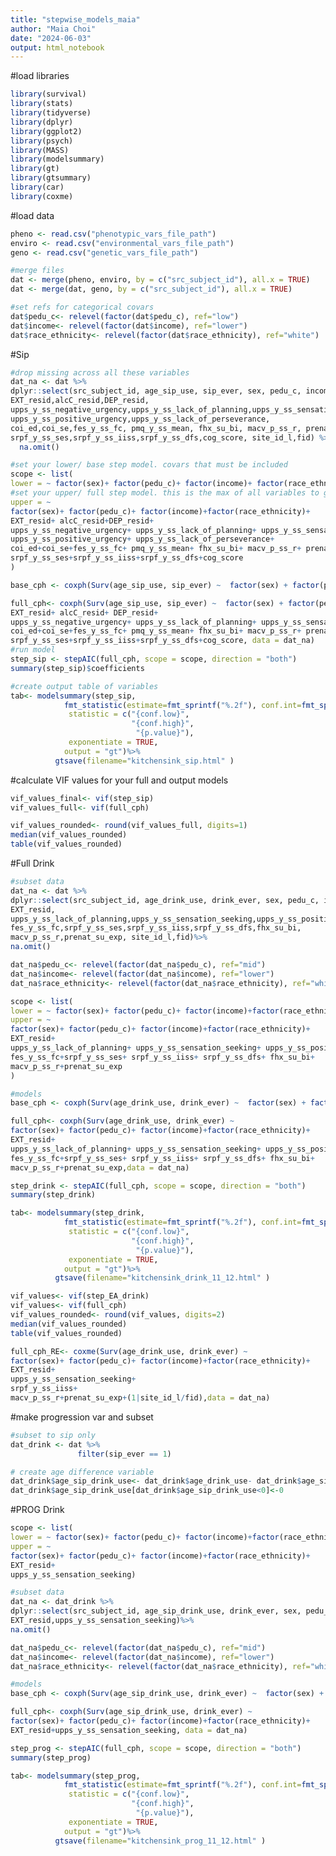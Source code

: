 ```yaml
---
title: "stepwise_models_maia"
author: "Maia Choi"
date: "2024-06-03"
output: html_notebook
---
```


#load libraries
```r
library(survival)
library(stats)
library(tidyverse)
library(dplyr)
library(ggplot2)
library(psych)
library(MASS)
library(modelsummary)
library(gt)
library(gtsummary)
library(car)
library(coxme)
```

#load data
```r
pheno <- read.csv("phenotypic_vars_file_path") 
enviro <- read.csv("environmental_vars_file_path") 
geno <- read.csv("genetic_vars_file_path") 

#merge files
dat <- merge(pheno, enviro, by = c("src_subject_id"), all.x = TRUE)
dat <- merge(dat, geno, by = c("src_subject_id"), all.x = TRUE)

#set refs for categorical covars
dat$pedu_c<- relevel(factor(dat$pedu_c), ref="low")
dat$income<- relevel(factor(dat$income), ref="lower")
dat$race_ethnicity<- relevel(factor(dat$race_ethnicity), ref="white")
```

#Sip
```r
#drop missing across all these variables
dat_na <- dat %>%
dplyr::select(src_subject_id, age_sip_use, sip_ever, sex, pedu_c, income,race_ethnicity,
EXT_resid,alcC_resid,DEP_resid,
upps_y_ss_negative_urgency,upps_y_ss_lack_of_planning,upps_y_ss_sensation_seeking,
upps_y_ss_positive_urgency,upps_y_ss_lack_of_perseverance,
coi_ed,coi_se,fes_y_ss_fc, pmq_y_ss_mean, fhx_su_bi, macv_p_ss_r, prenat_su_exp,
srpf_y_ss_ses,srpf_y_ss_iiss,srpf_y_ss_dfs,cog_score, site_id_l,fid) %>%
  na.omit()

#set your lower/ base step model. covars that must be included
scope <- list(
lower = ~ factor(sex)+ factor(pedu_c)+ factor(income)+ factor(race_ethnicity),
#set your upper/ full step model. this is the max of all variables to go in the model
upper = ~ 
factor(sex)+ factor(pedu_c)+ factor(income)+factor(race_ethnicity)+
EXT_resid+ alcC_resid+DEP_resid+
upps_y_ss_negative_urgency+ upps_y_ss_lack_of_planning+ upps_y_ss_sensation_seeking+ 
upps_y_ss_positive_urgency+ upps_y_ss_lack_of_perseverance+
coi_ed+coi_se+fes_y_ss_fc+ pmq_y_ss_mean+ fhx_su_bi+ macv_p_ss_r+ prenat_su_exp+
srpf_y_ss_ses+srpf_y_ss_iiss+srpf_y_ss_dfs+cog_score
)

base_cph <- coxph(Surv(age_sip_use, sip_ever) ~  factor(sex) + factor(pedu_c)+ factor(income)+factor(race_ethnicity), data = dat_na)

full_cph<- coxph(Surv(age_sip_use, sip_ever) ~  factor(sex) + factor(pedu_c)+ factor(income)+factor(race_ethnicity)+
EXT_resid+ alcC_resid+ DEP_resid+
upps_y_ss_negative_urgency+ upps_y_ss_lack_of_planning+ upps_y_ss_sensation_seeking+ upps_y_ss_positive_urgency+ upps_y_ss_lack_of_perseverance+
coi_ed+coi_se+fes_y_ss_fc+ pmq_y_ss_mean+ fhx_su_bi+ macv_p_ss_r+ prenat_su_exp+
srpf_y_ss_ses+srpf_y_ss_iiss+srpf_y_ss_dfs+cog_score, data = dat_na)
#run model
step_sip <- stepAIC(full_cph, scope = scope, direction = "both")
summary(step_sip)$coefficients

#create output table of variables
tab<- modelsummary(step_sip,
            fmt_statistic(estimate=fmt_sprintf("%.2f"), conf.int=fmt_sprintf("%.2f"), p.value= NULL),
             statistic = c("{conf.low}",
                           "{conf.high}",
                            "{p.value}"),
             exponentiate = TRUE,
            output = "gt")%>%
          gtsave(filename="kitchensink_sip.html" )
```

#calculate VIF values for your full and output models
```r
vif_values_final<- vif(step_sip)
vif_values_full<- vif(full_cph)

vif_values_rounded<- round(vif_values_full, digits=1)
median(vif_values_rounded)
table(vif_values_rounded)
```

#Full Drink
```r
#subset data
dat_na <- dat %>%
dplyr::select(src_subject_id, age_drink_use, drink_ever, sex, pedu_c, income,race_ethnicity,
EXT_resid,
upps_y_ss_lack_of_planning,upps_y_ss_sensation_seeking,upps_y_ss_positive_urgency,
fes_y_ss_fc,srpf_y_ss_ses,srpf_y_ss_iiss,srpf_y_ss_dfs,fhx_su_bi,
macv_p_ss_r,prenat_su_exp, site_id_l,fid)%>%
na.omit()

dat_na$pedu_c<- relevel(factor(dat_na$pedu_c), ref="mid")
dat_na$income<- relevel(factor(dat_na$income), ref="lower")
dat_na$race_ethnicity<- relevel(factor(dat_na$race_ethnicity), ref="white")

scope <- list(
lower = ~ factor(sex)+ factor(pedu_c)+ factor(income)+factor(race_ethnicity),
upper = ~ 
factor(sex)+ factor(pedu_c)+ factor(income)+factor(race_ethnicity)+
EXT_resid+
upps_y_ss_lack_of_planning+ upps_y_ss_sensation_seeking+ upps_y_ss_positive_urgency+ 
fes_y_ss_fc+srpf_y_ss_ses+ srpf_y_ss_iiss+ srpf_y_ss_dfs+ fhx_su_bi+ 
macv_p_ss_r+prenat_su_exp
)

#models
base_cph <- coxph(Surv(age_drink_use, drink_ever) ~  factor(sex) + factor(pedu_c)+ factor(income)+factor(race_ethnicity), data = dat_na)

full_cph<- coxph(Surv(age_drink_use, drink_ever) ~
factor(sex)+ factor(pedu_c)+ factor(income)+factor(race_ethnicity)+
EXT_resid+
upps_y_ss_lack_of_planning+ upps_y_ss_sensation_seeking+ upps_y_ss_positive_urgency+ 
fes_y_ss_fc+srpf_y_ss_ses+ srpf_y_ss_iiss+ srpf_y_ss_dfs+ fhx_su_bi+ 
macv_p_ss_r+prenat_su_exp,data = dat_na)

step_drink <- stepAIC(full_cph, scope = scope, direction = "both")
summary(step_drink)

tab<- modelsummary(step_drink, 
            fmt_statistic(estimate=fmt_sprintf("%.2f"), conf.int=fmt_sprintf("%.2f"), p.value= NULL),
             statistic = c("{conf.low}",
                           "{conf.high}",
                            "{p.value}"),
             exponentiate = TRUE,
            output = "gt")%>%
          gtsave(filename="kitchensink_drink_11_12.html" )
```

```r
vif_values<- vif(step_EA_drink)
vif_values<- vif(full_cph)
vif_values_rounded<- round(vif_values, digits=2)
median(vif_values_rounded)
table(vif_values_rounded)
```

```r
full_cph_RE<- coxme(Surv(age_drink_use, drink_ever) ~
factor(sex)+ factor(pedu_c)+ factor(income)+factor(race_ethnicity)+
EXT_resid+
upps_y_ss_sensation_seeking+  
srpf_y_ss_iiss+
macv_p_ss_r+prenat_su_exp+(1|site_id_l/fid),data = dat_na)
```

#make progression var and subset
```r
#subset to sip only 
dat_drink <- dat %>%
               filter(sip_ever == 1)

# create age difference variable
dat_drink$age_sip_drink_use<- dat_drink$age_drink_use- dat_drink$age_sip_use
dat_drink$age_sip_drink_use[dat_drink$age_sip_drink_use<0]<-0

```

#PROG Drink
```r
scope <- list(
lower = ~ factor(sex)+ factor(pedu_c)+ factor(income)+factor(race_ethnicity),
upper = ~ 
factor(sex)+ factor(pedu_c)+ factor(income)+factor(race_ethnicity)+
EXT_resid+
upps_y_ss_sensation_seeking)

#subset data
dat_na <- dat_drink %>%
dplyr::select(src_subject_id, age_sip_drink_use, drink_ever, sex, pedu_c, income,race_ethnicity,
EXT_resid,upps_y_ss_sensation_seeking)%>%
na.omit()

dat_na$pedu_c<- relevel(factor(dat_na$pedu_c), ref="mid")
dat_na$income<- relevel(factor(dat_na$income), ref="lower")
dat_na$race_ethnicity<- relevel(factor(dat_na$race_ethnicity), ref="white")

#models
base_cph <- coxph(Surv(age_sip_drink_use, drink_ever) ~  factor(sex) + factor(pedu_c)+ factor(income)+ factor(race_ethnicity), data = dat_na)

full_cph<- coxph(Surv(age_sip_drink_use, drink_ever) ~
factor(sex)+ factor(pedu_c)+ factor(income)+factor(race_ethnicity)+
EXT_resid+upps_y_ss_sensation_seeking, data = dat_na)

step_prog <- stepAIC(full_cph, scope = scope, direction = "both")
summary(step_prog)

tab<- modelsummary(step_prog, 
            fmt_statistic(estimate=fmt_sprintf("%.2f"), conf.int=fmt_sprintf("%.2f"), p.value= NULL),
             statistic = c("{conf.low}",
                           "{conf.high}",
                            "{p.value}"),
             exponentiate = TRUE,
            output = "gt")%>%
          gtsave(filename="kitchensink_prog_11_12.html" )

```



